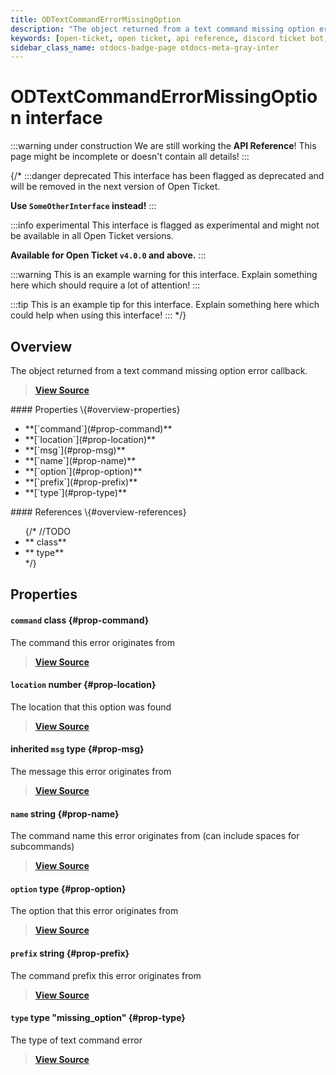 ```yaml
---
title: ODTextCommandErrorMissingOption
description: "The object returned from a text command missing option error callback."
keywords: [open-ticket, open ticket, api reference, discord ticket bot, interface]
sidebar_class_name: otdocs-badge-page otdocs-meta-gray-inter
---
```

<head>
    <link rel="apple-touch-icon" href="/img/logo_vertical.png"/>
</head>

# ODTextCommandErrorMissingOption <M color="gray">interface</M>

:::warning under construction
We are still working the **API Reference**! This page might be incomplete or doesn't contain all details!
:::

{/*
:::danger deprecated
This interface has been flagged as deprecated and will be removed in the next version of Open Ticket.

**Use `SomeOtherInterface` instead!**
:::

:::info experimental
This interface is flagged as experimental and might not be available in all Open Ticket versions.

**Available for Open Ticket `v4.0.0` and above.**
:::

:::warning
This is an example warning for this interface. Explain something here which should require a lot of attention!
:::

:::tip
This is an example tip for this interface. Explain something here which could help when using this interface!
:::
*/}

## Overview
The object returned from a text command missing option error callback.

> [**View Source**](https://otgithub.dj-dj.be/tree/main/src/core/api/modules/client.ts#L1236)

<FlexHorizontal>
<div style={{width:"50%"}} className="otdocs-flex-mobile-width">
    #### Properties \{#overview-properties}
    <ul>
        <li>**[`command`](#prop-command)**</li>
        <li>**[`location`](#prop-location)**</li>
        <li>**[`msg`](#prop-msg)**</li>
        <li>**[`name`](#prop-name)**</li>
        <li>**[`option`](#prop-option)**</li>
        <li>**[`prefix`](#prop-prefix)**</li>
        <li>**[`type`](#prop-type)**</li>
    </ul>
</div>
<div style={{width:"50%"}} className="otdocs-flex-mobile-width">
    #### References \{#overview-references}
    <ul>
        {/*
        //TODO
        <li>**<code><ApiUrl url="class:ODId" label="api.ODId"/></code> <M color="purple">class</M>**</li>
        <li>**<code><ApiUrl url="type:ODExampleType" label="api.ODExampleType"/></code> <M color="brown">type</M>**</li>
        */}
    </ul>
</div>
</FlexHorizontal>

## Properties
<Divider></Divider>
#### `command` <M color="purple">class</M> <ApiBlock><ApiUrl url="class:ODTextCommand" label="api.ODTextCommand"/></ApiBlock> \{#prop-command}
The command this error originates from

> [**View Source**](https://otgithub.dj-dj.be/tree/main/src/core/api/modules/client.ts#L1239)

<Divider></Divider>
#### `location` <M color="green">number</M> <ApiBlock><ApiUrl url="js:number" label="number"/></ApiBlock> \{#prop-location}
The location that this option was found

> [**View Source**](https://otgithub.dj-dj.be/tree/main/src/core/api/modules/client.ts#L1247)

<Divider></Divider>
#### <C color="brown">inherited</C> `msg` <M color="brown">type</M> <ApiBlock><ApiUrl url="https://discord.js.org/docs/packages/discord.js/main/Message:Class" label="discord.Message"/></ApiBlock> \{#prop-msg}
The message this error originates from

> [**View Source**](https://otgithub.dj-dj.be/tree/main/src/core/api/modules/client.ts#L1170)

<Divider></Divider>
#### `name` <M color="blue">string</M> <ApiBlock><ApiUrl url="js:string" label="string"/></ApiBlock> \{#prop-name}
The command name this error originates from (can include spaces for subcommands)

> [**View Source**](https://otgithub.dj-dj.be/tree/main/src/core/api/modules/client.ts#L1243)

<Divider></Divider>
#### `option` <M color="brown">type</M> <ApiBlock><ApiUrl url="type:ODTextCommandBuilderOption" label="api.ODTextCommandBuilderOption"/></ApiBlock> \{#prop-option}
The option that this error originates from

> [**View Source**](https://otgithub.dj-dj.be/tree/main/src/core/api/modules/client.ts#L1245)

<Divider></Divider>
#### `prefix` <M color="blue">string</M> <ApiBlock><ApiUrl url="js:string" label="string"/></ApiBlock> \{#prop-prefix}
The command prefix this error originates from

> [**View Source**](https://otgithub.dj-dj.be/tree/main/src/core/api/modules/client.ts#L1241)

<Divider></Divider>
#### `type` <M color="brown">type</M> <ApiBlock>"missing_option"</ApiBlock> \{#prop-type}
The type of text command error

> [**View Source**](https://otgithub.dj-dj.be/tree/main/src/core/api/modules/client.ts#L1237)

<Divider></Divider>
